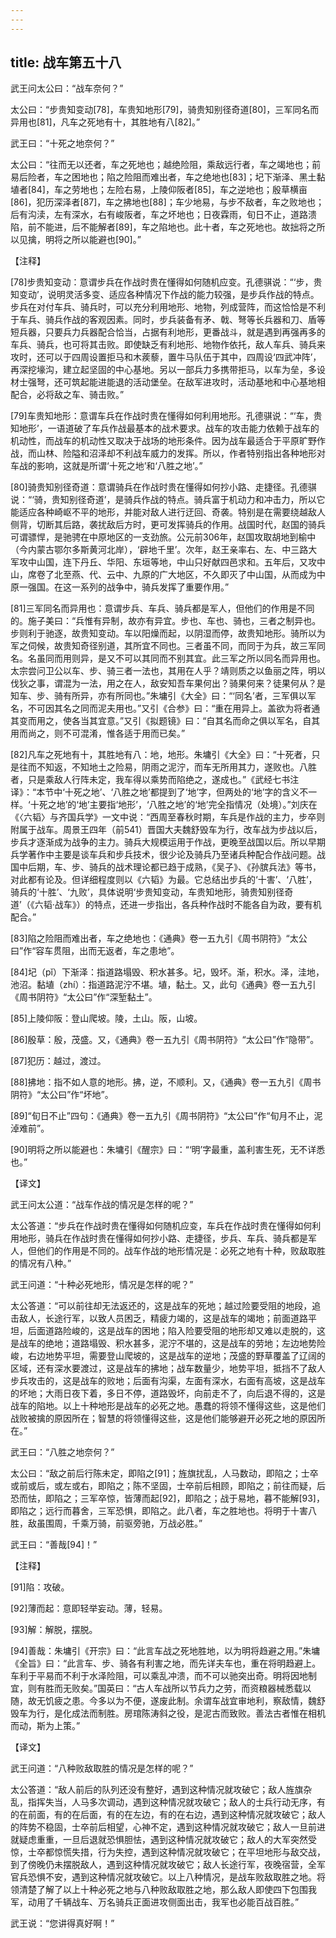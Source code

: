 ```yaml
---
---
---
```

title: 战车第五十八
---




武王问太公曰：“战车奈何？”

太公曰：“步贵知变动[78]，车贵知地形[79]，骑贵知别径奇道[80]，三军同名而异用也[81]，凡车之死地有十，其胜地有八[82]。”

武王曰：“十死之地奈何？”

太公曰：“往而无以还者，车之死地也；越绝险阻，乘敌远行者，车之竭地也；前易后险者，车之困地也；陷之险阻而难出者，车之绝地也[83]；圮下渐泽、黑土黏埴者[84]，车之劳地也；左险右易，上陵仰阪者[85]，车之逆地也；殷草横亩[86]，犯历深泽者[87]，车之拂地也[88]；车少地易，与步不敌者，车之败地也；后有沟渎，左有深水，右有峻阪者，车之坏地也；日夜霖雨，旬日不止，道路溃陷，前不能进，后不能解者[89]，车之陷地也。此十者，车之死地也。故拙将之所以见擒，明将之所以能避也[90]。”

【注释】

[78]步贵知变动：意谓步兵在作战时贵在懂得如何随机应变。孔德骐说：“‘步，贵知变动’，说明灵活多变、适应各种情况下作战的能力较强，是步兵作战的特点。步兵在对付车兵、骑兵时，可以充分利用地形、地物，列成营阵，而这恰恰是不利于车兵、骑兵作战的客观因素。同时，步兵装备有矛、戟、弩等长兵器和刀、盾等短兵器，只要兵力兵器配合恰当，占据有利地形，更番战斗，就是遇到再强再多的车兵、骑兵，也可将其击败。即使缺乏有利地形、地物作依托，敌人车兵、骑兵来攻时，还可以于四周设置拒马和木蒺藜，置牛马队伍于其中，四周设‘四武冲阵’，再深挖壕沟，建立起坚固的中心基地。另以一部兵力多携带拒马，以车为垒，多设材士强弩，还可筑起能进能退的活动堡垒。在敌军进攻时，活动基地和中心基地相配合，必将敌之车、骑击败。”

[79]车贵知地形：意谓车兵在作战时贵在懂得如何利用地形。孔德骐说：“‘车，贵知地形’，一语道破了车兵作战最基本的战术要求。战车的攻击能力依赖于战车的机动性，而战车的机动性又取决于战场的地形条件。因为战车最适合于平原旷野作战，而山林、险隘和沼泽却不利战车威力的发挥。所以，作者特别指出各种地形对车战的影响，这就是所谓‘十死之地’和‘八胜之地’。”

[80]骑贵知别径奇道：意谓骑兵在作战时贵在懂得如何抄小路、走捷径。孔德骐说：“‘骑，贵知别径奇道’，是骑兵作战的特点。骑兵富于机动力和冲击力，所以它能适应各种崎岖不平的地形，并能对敌人进行迂回、奇袭。特别是在需要绕越敌人侧背，切断其后路，袭扰敌后方时，更可发挥骑兵的作用。战国时代，赵国的骑兵可谓骠悍，是驰骋在中原地区的一支劲旅。公元前306年，赵国攻取胡地到榆中（今内蒙古鄂尔多斯黄河北岸），‘辟地千里’。次年，赵王亲率右、左、中三路大军攻中山国，连下丹丘、华阳、东垣等地，中山只好献四邑求和。五年后，又攻中山，席卷了北至燕、代、云中、九原的广大地区，不久即灭了中山国，从而成为中原一强国。在这一系列的战争中，骑兵发挥了重要作用。”

[81]三军同名而异用也：意谓步兵、车兵、骑兵都是军人，但他们的作用是不同的。施子美曰：“兵惟有异制，故亦有异宜。步也、车也、骑也，三者之制异也。步则利于驰逐，故贵知变动。车以阳燥而起，以阴湿而停，故贵知地形。骑所以为军之伺候，故贵知奇径别道，其所宜不同也。三者虽不同，而同于为兵，故三军同名。名虽同而用则异，是又不可以其同而不别其宜。此三军之所以同名而异用也。太宗尝问卫公以车、步、骑三者一法也，其用在人乎？靖则质之以鱼丽之阵，明以伐狄之事，谓混为一法，用之在人，敌安知吾车果何出？骑果何来？徒果何从？是知车、步、骑有所异，亦有所同也。”朱墉引《大全》曰：“‘同名’者，三军俱以军名，不可因其名之同而泥夫用也。”又引《合参》曰：“重在用异上。盖欲为将者通其变而用之，使各当其宜意。”又引《拟题镜》曰：“自其名而命之俱以军名，自其用而尚之，则不可混淆，惟各适于用而已矣。”

[82]凡车之死地有十，其胜地有八：地，地形。朱墉引《大全》曰：“十死者，只是往而不知返，不知地土之险易，阴雨之泥泞，而车无所用其力，遂败也。八胜者，只是乘敌人行阵未定，我车得以乘势而陷绝之，遂成也。”《武经七书注译》：“本节中‘十死之地’、‘八胜之地’都提到了‘地’字，但两处的‘地’字的含义不一样。‘十死之地’的‘地’主要指‘地形’，‘八胜之地’的‘地’完全指情况（处境）。”刘庆在《〈六韬〉与齐国兵学》一文中说：“西周至春秋时期，车兵是作战的主力，步卒则附属于战车。周景王四年（前541）晋国大夫魏舒毁车为行，改车战为步战以后，步兵才逐渐成为战争的主力。骑兵大规模运用于作战，更晚至战国以后。所以早期兵学著作中主要是谈车兵和步兵技术，很少论及骑兵乃至诸兵种配合作战问题。战国中后期，车、步、骑兵的战术理论都已趋于成熟，《吴子》、《孙膑兵法》等书，对此都有论及。但详细程度则以《六韬》为最。它总结出步兵的‘十害’、‘八胜’，骑兵的‘十胜’、‘九败’，具体说明‘步贵知变动，车贵知地形，骑贵知别径奇道’（《六韬·战车》）的特点，还进一步指出，各兵种作战时不能各自为政，要有机配合。”

[83]陷之险阻而难出者，车之绝地也：《通典》卷一五九引《周书阴符》“太公曰”作“容车贯阻，出而无返者，车之患地”。

[84]圮（pǐ）下渐泽：指道路塌毁、积水甚多。圮，毁坏。渐，积水。泽，洼地，池沼。黏埴（zhí）：指道路泥泞不堪。埴，黏土。又，此句《通典》卷一五九引《周书阴符》“太公曰”作“深堑黏土”。

[85]上陵仰阪：登山爬坡。陵，土山。阪，山坡。

[86]殷草：殷，茂盛。又，《通典》卷一五九引《周书阴符》“太公曰”作“隐带”。

[87]犯历：越过，渡过。

[88]拂地：指不如人意的地形。拂，逆，不顺利。又，《通典》卷一五九引《周书阴符》“太公曰”作“坏地”。

[89]“旬日不止”四句：《通典》卷一五九引《周书阴符》“太公曰”作“旬月不止，泥淖难前”。

[90]明将之所以能避也：朱墉引《醒宗》曰：“‘明’字最重，盖利害生死，无不详悉也。”

【译文】

武王问太公道：“战车作战的情况是怎样的呢？”

太公答道：“步兵在作战时贵在懂得如何随机应变，车兵在作战时贵在懂得如何利用地形，骑兵在作战时贵在懂得如何抄小路、走捷径，步兵、车兵、骑兵都是军人，但他们的作用是不同的。战车作战的地形情况是：必死之地有十种，败敌取胜的情况有八种。”

武王问道：“十种必死地形，情况是怎样的呢？”

太公答道：“可以前往却无法返还的，这是战车的死地；越过险要受阻的地段，追击敌人，长途行军，以致人员困乏，精疲力竭的，这是战车的竭地；前面道路平坦，后面道路险峻的，这是战车的困地；陷入险要受阻的地形却又难以走脱的，这是战车的绝地；道路塌毁、积水甚多，泥泞不堪的，这是战车的劳地；左边地势险峻，右边地势平坦，需要登山爬坡的，这是战车的逆地；茂盛的野草覆盖了辽阔的区域，还有深水要渡过，这是战车的拂地；战车数量少，地势平坦，抵挡不了敌人步兵攻击的，这是战车的败地；后面有沟渠，左面有深水，右面有高坡，这是战车的坏地；大雨日夜下着，多日不停，道路毁坏，向前走不了，向后退不得的，这是战车的陷地。以上十种地形是战车的必死之地。愚蠢的将领不懂得这些，这是他们战败被擒的原因所在；智慧的将领懂得这些，这是他们能够避开必死之地的原因所在。”



武王曰：“八胜之地奈何？”

太公曰：“敌之前后行陈未定，即陷之[91]；旌旗扰乱，人马数动，即陷之；士卒或前或后，或左或右，即陷之；陈不坚固，士卒前后相顾，即陷之；前往而疑，后恐而怯，即陷之；三军卒惊，皆薄而起[92]，即陷之；战于易地，暮不能解[93]，即陷之；远行而暮舍，三军恐惧，即陷之。此八者，车之胜地也。将明于十害八胜，敌虽围周，千乘万骑，前驱旁驰，万战必胜。”

武王曰：“善哉[94]！”

【注释】

[91]陷：攻破。

[92]薄而起：意即轻举妄动。薄，轻易。

[93]解：解脱，摆脱。

[94]善哉：朱墉引《开宗》曰：“此言车战之死地胜地，以为明将趋避之用。”朱墉《全旨》曰：“此言车、步、骑各有利害之地，而先详夫车也，重在将明趋避上。车利于平易而不利于水泽险阻，可以乘乱冲溃，而不可以驰突出奇。明将因地制宜，则有胜而无败矣。”国英曰：“古人车战所以节兵力之劳，而资粮器械悉载以随，故无饥疲之患。今多以为不便，遂废此制。余谓车战宜审地利，察敌情，魏舒毁车为行，是化成法而制胜。房琯陈涛斜之役，是泥古而致败。善法古者惟在相机而动，斯为上策。”

【译文】

武王问道：“八种败敌取胜的情况是怎样的呢？”

太公答道：“敌人前后的队列还没有整好，遇到这种情况就攻破它；敌人旌旗杂乱，指挥失当，人马多次调动，遇到这种情况就攻破它；敌人的士兵行动无序，有的在前面，有的在后面，有的在左边，有的在右边，遇到这种情况就攻破它；敌人的阵势不稳固，士卒前后相望，心神不定，遇到这种情况就攻破它；敌人一旦前进就疑虑重重，一旦后退就恐惧胆怯，遇到这种情况就攻破它；敌人的大军突然受惊，士卒都惊慌失措，行为失控，遇到这种情况就攻破它；在平坦地形与敌交战，到了傍晚仍未摆脱敌人，遇到这种情况就攻破它；敌人长途行军，夜晚宿营，全军官兵恐惧不安，遇到这种情况就攻破它。以上八种情况，是战车败敌取胜之地。将领清楚了解了以上十种必死之地与八种败敌取胜之地，那么敌人即使四下包围我军，动用了千辆战车、万名骑兵正面进攻侧面出击，我军也必能百战百胜。”

武王说：“您讲得真好啊！”